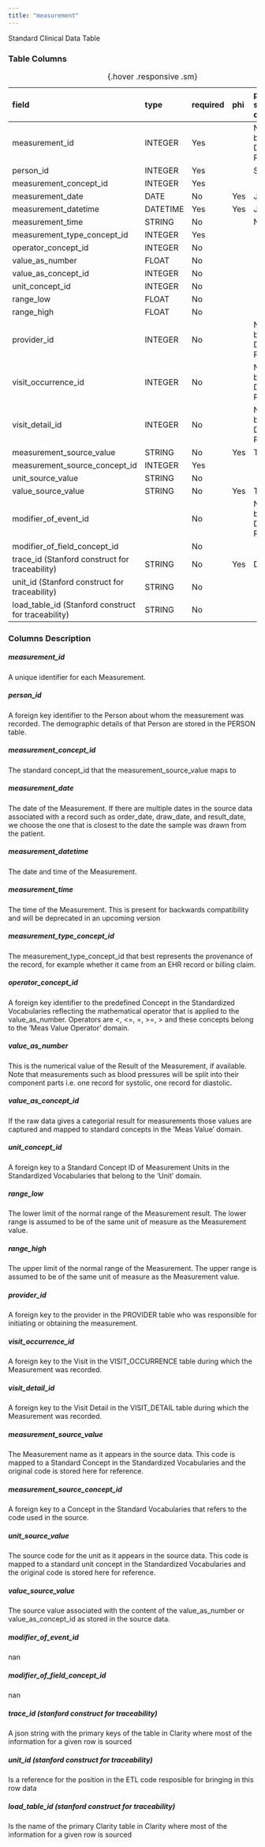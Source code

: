 ```yaml
---
title: "measurement"
---
```


Standard Clinical Data Table

### Table Columns

| field                                               | type     | required   | phi   | phi scrubbing operation   |
|:----------------------------------------------------|:---------|:-----------|:------|:--------------------------|
| measurement_id                                      | INTEGER  | Yes        |       | Not Stable between Data Refreshes                    |
| person_id                                           | INTEGER  | Yes        |       | Sub                       |
| measurement_concept_id                              | INTEGER  | Yes        |       |                        |
| measurement_date                                    | DATE     | No         | Yes   | Jitter                    |
| measurement_datetime                                | DATETIME | Yes        | Yes   | Jitter                    |
| measurement_time                                    | STRING   | No         |       | Null                      |
| measurement_type_concept_id                         | INTEGER  | Yes        |       |                        |
| operator_concept_id                                 | INTEGER  | No         |       |                        |
| value_as_number                                     | FLOAT    | No         |       |                        |
| value_as_concept_id                                 | INTEGER  | No         |       |                        |
| unit_concept_id                                     | INTEGER  | No         |       |                        |
| range_low                                           | FLOAT    | No         |       |                        |
| range_high                                          | FLOAT    | No         |       |                        |
| provider_id                                         | INTEGER  | No         |       | Not Stable between Data Refreshes                    |
| visit_occurrence_id                                 | INTEGER  | No         |       | Not Stable between Data Refreshes                    |
| visit_detail_id                                     | INTEGER  | No         |       | Not Stable between Data Refreshes                    |
| measurement_source_value                            | STRING   | No         | Yes   | TiDE?                     |
| measurement_source_concept_id                       | INTEGER  | Yes        |       |                        |
| unit_source_value                                   | STRING   | No         |       |                        |
| value_source_value                                  | STRING   | No         | Yes   | TiDE                      |
| modifier_of_event_id                                |          | No         |       | Not Stable between Data Refreshes                    |
| modifier_of_field_concept_id                        |          | No         |       |                        |
| trace_id (Stanford construct for traceability)      | STRING   | No         | Yes   | Del                       |
| unit_id (Stanford construct for traceability)       | STRING   | No         |       |                        |
| load_table_id (Stanford construct for traceability) | STRING   | No         |       |                        |

:  {.hover .responsive .sm}

### Columns Description


##### measurement_id

A unique identifier for each Measurement.

##### person_id

A foreign key identifier to the Person about whom the measurement was recorded. The demographic details of that Person are stored in the PERSON table.

##### measurement_concept_id

The standard concept_id that the measurement_source_value maps to

##### measurement_date

The date of the Measurement. If there are multiple dates in the source data associated with a record such as order_date, draw_date, and result_date, we choose the one that is closest to the date the sample was drawn from the patient.

##### measurement_datetime

The date and time of the Measurement. 

##### measurement_time

The time of the Measurement. This is present for backwards compatibility and will be deprecated in an upcoming version

##### measurement_type_concept_id

The measurement_type_concept_id that best represents the provenance of the record, for example whether it came from an EHR record or billing claim.

##### operator_concept_id

A foreign key identifier to the predefined Concept in the Standardized Vocabularies reflecting the mathematical operator that is applied to the value_as_number. Operators are <, <=, =, >=, > and these concepts belong to the 'Meas Value Operator' domain.

##### value_as_number

This is the numerical value of the Result of the Measurement, if available. Note that measurements such as blood pressures will be split into their component parts i.e. one record for systolic, one record for diastolic.

##### value_as_concept_id

If the raw data gives a categorial result for measurements those values are captured and mapped to standard concepts in the ‘Meas Value’ domain.

##### unit_concept_id

A foreign key to a Standard Concept ID of Measurement Units in the Standardized Vocabularies that belong to the 'Unit' domain.

##### range_low

The lower limit of the normal range of the Measurement result. The lower range is assumed to be of the same unit of measure as the Measurement value.

##### range_high

The upper limit of the normal range of the Measurement. The upper range is assumed to be of the same unit of measure as the Measurement value.

##### provider_id

A foreign key to the provider in the PROVIDER table who was responsible for initiating or obtaining the measurement.

##### visit_occurrence_id

A foreign key to the Visit in the VISIT_OCCURRENCE table during which the Measurement was recorded.

##### visit_detail_id

A foreign key to the Visit Detail in the VISIT_DETAIL table during which the Measurement was recorded.

##### measurement_source_value

The Measurement name as it appears in the source data. This code is mapped to a Standard Concept in the Standardized Vocabularies and the original code is stored here for reference.

##### measurement_source_concept_id

A foreign key to a Concept in the Standard Vocabularies that refers to the code used in the source.

##### unit_source_value

The source code for the unit as it appears in the source data. This code is mapped to a standard unit concept in the Standardized Vocabularies and the original code is stored here for reference.

##### value_source_value

The source value associated with the content of the value_as_number or value_as_concept_id as stored in the source data.

##### modifier_of_event_id

nan

##### modifier_of_field_concept_id

nan

##### trace_id (stanford construct for traceability) 

A json string with the primary keys of the table in Clarity where most of the information for a given row is sourced

##### unit_id (stanford construct for traceability) 

Is a reference for the position in the ETL code resposible for bringing in this row data

##### load_table_id (stanford construct for traceability) 

Is the name of the primary Clarity table in Clarity where most of the information for a given row is sourced
